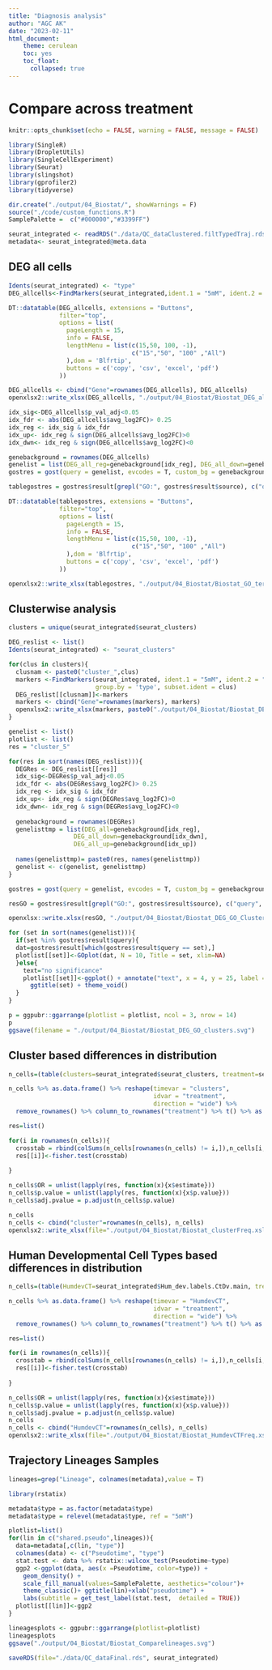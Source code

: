 ```yaml
---
title: "Diagnosis analysis"
author: "AGC AK"
date: "2023-02-11"
html_document:
    theme: cerulean
    toc: yes
    toc_float:
      collapsed: true
---
```


# Compare across treatment
```r
knitr::opts_chunk$set(echo = FALSE, warning = FALSE, message = FALSE)
```

```r
library(SingleR)
library(DropletUtils)
library(SingleCellExperiment)
library(Seurat)
library(slingshot)
library(gprofiler2)
library(tidyverse)

dir.create("./output/04_Biostat/", showWarnings = F)
source("./code/custom_functions.R")
SamplePalette =  c("#000000","#3399FF")
```

```r
seurat_integrated <- readRDS("./data/QC_dataClustered.filtTypedTraj.rds")
metadata<- seurat_integrated@meta.data
```

## DEG all cells

```r
Idents(seurat_integrated) <- "type"
DEG_allcells<-FindMarkers(seurat_integrated,ident.1 = "5mM", ident.2 = "0mM")
```

```r
DT::datatable(DEG_allcells, extensions = "Buttons",
              filter="top",
              options = list(
                pageLength = 15,
                info = FALSE,
                lengthMenu = list(c(15,50, 100, -1),
                                  c("15","50", "100" ,"All")
                ),dom = 'Blfrtip',
                buttons = c('copy', 'csv', 'excel', 'pdf')
              ))

DEG_allcells <- cbind("Gene"=rownames(DEG_allcells), DEG_allcells)
openxlsx2::write_xlsx(DEG_allcells, "./output/04_Biostat/Biostat_DEG_allcells.xlsx", as_table = T)
```


```r
idx_sig<-DEG_allcells$p_val_adj<0.05
idx_fdr <- abs(DEG_allcells$avg_log2FC)> 0.25 
idx_reg <- idx_sig & idx_fdr
idx_up<- idx_reg & sign(DEG_allcells$avg_log2FC)>0
idx_dwn<- idx_reg & sign(DEG_allcells$avg_log2FC)<0

genebackground = rownames(DEG_allcells)
genelist = list(DEG_all_reg=genebackground[idx_reg], DEG_all_down=genebackground[idx_dwn], DEG_all_up=genebackground[idx_up])
gostres = gost(query = genelist, evcodes = T, custom_bg = genebackground)

tablegostres = gostres$result[grepl("GO:", gostres$result$source), c("query", "source", "term_name","p_value", "intersection")]

DT::datatable(tablegostres, extensions = "Buttons",
              filter="top",
              options = list(
                pageLength = 15,
                info = FALSE,
                lengthMenu = list(c(15,50, 100, -1),
                                  c("15","50", "100" ,"All")
                ),dom = 'Blfrtip',
                buttons = c('copy', 'csv', 'excel', 'pdf')
              ))

openxlsx2::write_xlsx(tablegostres, "./output/04_Biostat/Biostat_GO_termDEG_all.xlsx")
```

## Clusterwise analysis 

```r
clusters = unique(seurat_integrated$seurat_clusters)

DEG_reslist <- list()
Idents(seurat_integrated) <- "seurat_clusters"

for(clus in clusters){
  clusnam <- paste0("cluster_",clus)
  markers <-FindMarkers(seurat_integrated, ident.1 = "5mM", ident.2 = "0mM", 
                        group.by = 'type', subset.ident = clus)
  DEG_reslist[[clusnam]]<-markers
  markers <- cbind("Gene"=rownames(markers), markers)
  openxlsx2::write_xlsx(markers, paste0("./output/04_Biostat/Biostat_DEG_",clusnam,"cells.xlsx"))
}

```

```r
genelist <- list()
plotlist <- list()
res = "cluster_5"

for(res in sort(names(DEG_reslist))){
  DEGRes <- DEG_reslist[[res]]
  idx_sig<-DEGRes$p_val_adj<0.05
  idx_fdr <- abs(DEGRes$avg_log2FC)> 0.25 
  idx_reg <- idx_sig & idx_fdr
  idx_up<- idx_reg & sign(DEGRes$avg_log2FC)>0
  idx_dwn<- idx_reg & sign(DEGRes$avg_log2FC)<0
  
  genebackground = rownames(DEGRes)
  genelisttmp = list(DEG_all=genebackground[idx_reg], 
                  DEG_all_down=genebackground[idx_dwn], 
                  DEG_all_up=genebackground[idx_up])
  
  names(genelisttmp)= paste0(res, names(genelisttmp))
  genelist <- c(genelist, genelisttmp)
}

gostres = gost(query = genelist, evcodes = T, custom_bg = genebackground)

resGO = gostres$result[grepl("GO:", gostres$result$source), c("query", "source", "term_name","p_value", "intersection")]

openxlsx::write.xlsx(resGO, "./output/04_Biostat/Biostat_DEG_GO_Cluster.xlsx")

for (set in sort(names(genelist))){
  if(set %in% gostres$result$query){
  dat=gostres$result[which(gostres$result$query == set),]
  plotlist[[set]]<-GOplot(dat, N = 10, Title = set, xlim=NA)
  }else{
    text="no significance"
    plotlist[[set]]<-ggplot() + annotate("text", x = 4, y = 25, label = text) + 
      ggtitle(set) + theme_void()
  }
}

```

```r
p = ggpubr::ggarrange(plotlist = plotlist, ncol = 3, nrow = 14)
p
ggsave(filename = "./output/04_Biostat/Biostat_DEG_GO_clusters.svg")
```





## Cluster based differences in distribution

```r
n_cells=(table(clusters=seurat_integrated$seurat_clusters, treatment=seurat_integrated$type))

n_cells %>% as.data.frame() %>% reshape(timevar = "clusters",
                                        idvar = "treatment",
                                        direction = "wide") %>% 
  remove_rownames() %>% column_to_rownames("treatment") %>% t() %>% as.data.frame()-> n_cells

res=list()

for(i in rownames(n_cells)){
  crosstab = rbind(colSums(n_cells[rownames(n_cells) != i,]),n_cells[i,])
  res[[i]]<-fisher.test(crosstab)
  
}

n_cells$OR = unlist(lapply(res, function(x){x$estimate}))
n_cells$p.value = unlist(lapply(res, function(x){x$p.value}))
n_cells$adj.pvalue = p.adjust(n_cells$p.value)

n_cells
n_cells <- cbind("cluster"=rownames(n_cells), n_cells)
openxlsx2::write_xlsx(file="./output/04_Biostat/Biostat_clusterFreq.xslsx",n_cells)

```

## Human Developmental Cell Types based differences in distribution

```r
n_cells=(table(HumdevCT=seurat_integrated$Hum_dev.labels.CtDv.main, treatment=seurat_integrated$type))

n_cells %>% as.data.frame() %>% reshape(timevar = "HumdevCT",
                                        idvar = "treatment",
                                        direction = "wide") %>% 
  remove_rownames() %>% column_to_rownames("treatment") %>% t() %>% as.data.frame()-> n_cells

res=list()

for(i in rownames(n_cells)){
  crosstab = rbind(colSums(n_cells[rownames(n_cells) != i,]),n_cells[i,])
  res[[i]]<-fisher.test(crosstab)
  
}

n_cells$OR = unlist(lapply(res, function(x){x$estimate}))
n_cells$p.value = unlist(lapply(res, function(x){x$p.value}))
n_cells$adj.pvalue = p.adjust(n_cells$p.value)
n_cells
n_cells <- cbind("HumdevCT"=rownames(n_cells), n_cells)
openxlsx2::write_xlsx(file="./output/04_Biostat/Biostat_HumdevCTFreq.xslsx",n_cells)
```


## Trajectory Lineages Samples
```r
lineages=grep("Lineage", colnames(metadata),value = T) 

library(rstatix)

metadata$type = as.factor(metadata$type)
metadata$type = relevel(metadata$type, ref = "5mM")

plotlist=list()
for(lin in c("shared.pseudo",lineages)){
  data=metadata[,c(lin, "type")]
  colnames(data) <- c("Pseudotime", "type")
  stat.test <- data %>% rstatix::wilcox_test(Pseudotime~type)
  ggp2 <-ggplot(data, aes(x =Pseudotime, color=type)) + 
    geom_density() + 
    scale_fill_manual(values=SamplePalette, aesthetics="colour")+
    theme_classic()+ ggtitle(lin)+xlab("pseudotime") + 
    labs(subtitle = get_test_label(stat.test,  detailed = TRUE))
  plotlist[[lin]]<-ggp2
}

lineagesplots <- ggpubr::ggarrange(plotlist=plotlist)
lineagesplots
ggsave("./output/04_Biostat/Biostat_Comparelineages.svg")

```
```r
saveRDS(file="./data/QC_dataFinal.rds", seurat_integrated)
```
